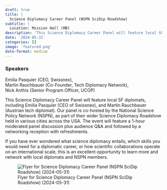 ```yaml
---
draft: true 
title: |
  Science Diplomacy Career Panel (NSPN SciDip Roadshow)
subtitle: |
  Location: Mission Hall (MB)
description: 'This Science Diplomacy Career Panel will feature local SF diplomats, including Emilia Pasquier (CEO of Swissnex), and Martin Rauchbauer (Austrian tech diplomat).'
date: '2024-05-31'
categories: []
image: 'featured.png'
date-format: medium 
---
```



### Speakers  
Emilia Pasquier (CEO, Swissnex),  
Martin Rauchbauer (Co-Founder, Tech Diplomacy Network),  
Nick Anthis (Senior Program Officer, UCOP)

This Science Diplomacy Career Panel will feature local SF diplomats, including Emilia Pasquier (CEO of Swissnex), and Martin Rauchbauer (Austrian tech diplomat). Our panel is co-hosted by the National Science Policy Network (NSPN), as part of their wider Science Diplomacy Roadshow held in various cities across the USA. The event will feature a 1-hour moderated panel discussion plus audience Q&A and followed by a networking reception with refreshments.

If you have ever wondered what science diplomacy entails, which skills you would need for a diplomatic career, or how scientific collaborations operate on an international scale, this is an excellent opportunity to learn more and network with local diplomats and NSPN members.

![Flyer for Science Diplomacy Career Panel (NSPN SciDip Roadshow) (2024-05-31)](featured.png){.lightbox}
